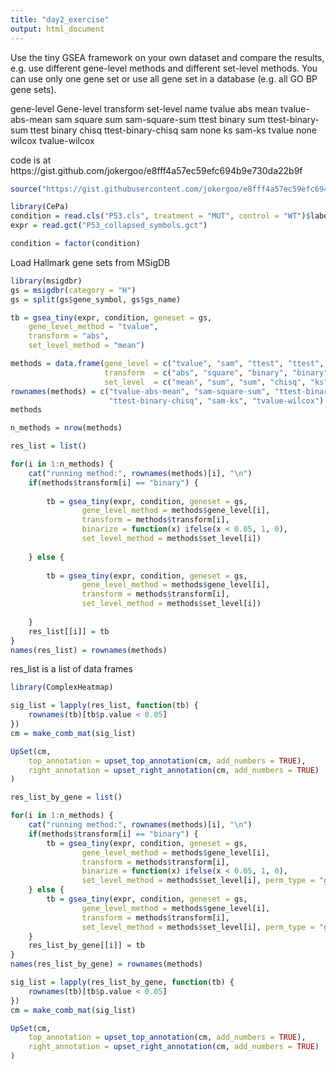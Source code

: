 ```yaml
---
title: "day2_exercise"
output: html_document
---
```



Use the tiny GSEA framework on your own dataset and compare the results, e.g. use different gene-level methods and different set-level methods. You can use only one gene set or use all gene set in a database (e.g. all GO BP gene sets). 

			
gene-level	Gene-level transform        set-level	    name
tvalue	    abs                             mean	    tvalue-abs-mean
sam	        square	                        sum	        sam-square-sum
ttest    	binary	                        sum	        ttest-binary-sum
ttest	    binary	                        chisq	    ttest-binary-chisq
sam	        none	                        ks      	sam-ks
tvalue	    none	                        wilcox      tvalue-wilcox

 code is at https://gist.github.com/jokergoo/e8fff4a57ec59efc694b9e730da22b9f

```r
source("https://gist.githubusercontent.com/jokergoo/e8fff4a57ec59efc694b9e730da22b9f/raw/530d6d9eabb6a7c7c6b287549b8fb44efabccc5b/tiny_GSEA_framework.R")
```


```r
library(CePa)
condition = read.cls("P53.cls", treatment = "MUT", control = "WT")$label
expr = read.gct("P53_collapsed_symbols.gct")

condition = factor(condition)
```

Load Hallmark gene sets from MSigDB

```r
library(msigdbr)
gs = msigdbr(category = "H")
gs = split(gs$gene_symbol, gs$gs_name)
```

```r
tb = gsea_tiny(expr, condition, geneset = gs, 
    gene_level_method = "tvalue",
    transform = "abs",
    set_level_method = "mean")
```


```r
methods = data.frame(gene_level = c("tvalue", "sam", "ttest", "ttest", "sam", "tvalue"),
                     transform  = c("abs", "square", "binary", "binary", "none", "none"),
                     set_level  = c("mean", "sum", "sum", "chisq", "ks", "wilcox"))
rownames(methods) = c("tvalue-abs-mean", "sam-square-sum", "ttest-binary-sum",
                      "ttest-binary-chisq", "sam-ks", "tvalue-wilcox")
methods
```


```r
n_methods = nrow(methods)

res_list = list()

for(i in 1:n_methods) {
    cat("running method:", rownames(methods)[i], "\n")
    if(methods$transform[i] == "binary") {
        
        tb = gsea_tiny(expr, condition, geneset = gs, 
                gene_level_method = methods$gene_level[i],
                transform = methods$transform[i],
                binarize = function(x) ifelse(x < 0.05, 1, 0),
                set_level_method = methods$set_level[i])
        
    } else {
        
        tb = gsea_tiny(expr, condition, geneset = gs, 
                gene_level_method = methods$gene_level[i],
                transform = methods$transform[i],
                set_level_method = methods$set_level[i])
        
    }
    res_list[[i]] = tb
}
names(res_list) = rownames(methods)
```

res_list is a list of data frames

```r
library(ComplexHeatmap)

sig_list = lapply(res_list, function(tb) {
    rownames(tb)[tb$p.value < 0.05]
})
cm = make_comb_mat(sig_list)

UpSet(cm,
    top_annotation = upset_top_annotation(cm, add_numbers = TRUE),
    right_annotation = upset_right_annotation(cm, add_numbers = TRUE)
)
```

```r
res_list_by_gene = list()

for(i in 1:n_methods) {
    cat("running method:", rownames(methods)[i], "\n")
    if(methods$transform[i] == "binary") {
        tb = gsea_tiny(expr, condition, geneset = gs, 
                gene_level_method = methods$gene_level[i],
                transform = methods$transform[i],
                binarize = function(x) ifelse(x < 0.05, 1, 0),
                set_level_method = methods$set_level[i], perm_type = "gene")
    } else {
        tb = gsea_tiny(expr, condition, geneset = gs, 
                gene_level_method = methods$gene_level[i],
                transform = methods$transform[i],
                set_level_method = methods$set_level[i], perm_type = "gene")
    }
    res_list_by_gene[[i]] = tb
}
names(res_list_by_gene) = rownames(methods)
```

```r
sig_list = lapply(res_list_by_gene, function(tb) {
    rownames(tb)[tb$p.value < 0.05]
})
cm = make_comb_mat(sig_list)

UpSet(cm,
    top_annotation = upset_top_annotation(cm, add_numbers = TRUE),
    right_annotation = upset_right_annotation(cm, add_numbers = TRUE)
)
```